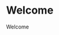 # Welcome


<Callout>
   Welcome
</Callout>

<script>
// my add
function getDom(value){
  var selectDom = [];
  var dom=document.getElementsByClassName("hidden md:block")[0].getElementsByTagName('button');
  for (var i=0; i<dom.length; i++) {
      if(value===dom[i].innerText){
          selectDom.push(dom[i]);
      }
  }
  return selectDom;
}
getDom('默认')[0].click();
</script>